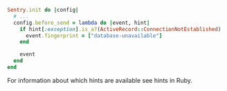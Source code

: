 ```ruby
Sentry.init do |config|
  # ...
  config.before_send = lambda do |event, hint|
    if hint[:exception].is_a?(ActiveRecord::ConnectionNotEstablished)
      event.fingerprint = ["database-unavailable"]
    end

    event
  end
end
```

For information about which hints are available see <PlatformLink to="/configuration/filtering/#using-hints">hints in Ruby</PlatformLink>.
